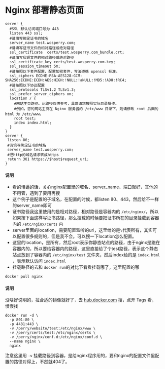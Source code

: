 



# Nginx 部署静态页面

<Tabs>
<TabItem value="conf" label="nginx配置">

``` shell
server {
  #SSL 默认访问端口号为 443
  listen 443 ssl;
  #请填写绑定证书的域名
  server_name test.wosperry.com; 
  #请填写证书文件的相对路径或绝对路径
  ssl_certificate  certs/test.wosperry.com_bundle.crt; 
  #请填写私钥文件的相对路径或绝对路径
  ssl_certificate_key certs/test.wosperry.com.key; 
  ssl_session_timeout 5m;
  #请按照以下套件配置，配置加密套件，写法遵循 openssl 标准。
  ssl_ciphers ECDHE-RSA-AES128-GCM-SHA256:ECDHE:ECDH:AES:HIGH:!NULL:!aNULL:!MD5:!ADH:!RC4;
  #请按照以下协议配置
  ssl_protocols TLSv1.2 TLSv1.3;
  ssl_prefer_server_ciphers on;
  location / {
    #网站主页路径。此路径仅供参考，具体请您按照实际目录操作。 
    #例如，您的网站主页在 Nginx 服务器的 /etc/www 目录下，则请修改 root 后面的 html 为 /etc/www。
    root test;
    index index.html;
  }
}
server {
 listen 80;
 #请填写绑定证书的域名
 server_name test.wosperry.com; 
 #把http的域名请求转成https
 return 301 https://$host$request_uri; 
}
```


#### 说明

- 看的懵逼的话，关心nginx配置里的域名、server_name、端口就好，其他的不用管，遇到了要用再搜
- 这个例子是配置的子域名，在配置的时候，都listen 80、443，然后给不一样的server_name即可
- 证书路径我这里使用的是相对路径，相对路径是容器内的 `/etc/nginx/`，所以如果按下面这样写证书路径，那么挂载的时候要把证书所在的目录挂载到容器内的 `/etc/nginx/certs` 内
- server里面的location，需要配置监听的url，这里给的是`\`代表所有，其实可以配置很多规则的，但是我不会，可以搜一下location怎么配置。
- 这里的location，是所有，然后root表示你静态站点的路径，由于nginx是跑在容器内的，所以要给容器内的路径，这里直接给了个test路径，表示这个静态站点放到了容器内的 `/etc/nginx/test` 文件夹，然后index给的是 `index.html` ，表示默认访问 `index.html`
- 挂载路径的去和 `docker run`的对比下看看挂载哪了，这里配置的哪

</TabItem>
<TabItem value="pull" label="拉取镜像"> 

``` shell
docker pull nginx
```



#### 说明

没啥好说明的，拉合适的镜像就好了，去 [hub.docker.com](https://hub.docker.com) 搜，点开 Tags 看，慢慢找

</TabItem>

<TabItem value="run" label="运行">

``` shell
docker run -d \
  -p 801:80 \
  -p 4431:443 \
  -v /perry/website/test:/etc/nginx/www \
  -v /perry/certs/test:/etc/nginx/certs \
  -v /perry/nginx/conf.d:/etc/nginx/conf.d \
  --name nginx \
  nginx
```

注意这里用 `-v` 挂载路径到容器，是给nginx程序用的，要和nginx的配置文件里配置的路径对得上，不然就404了。

</TabItem>
</Tabs>
